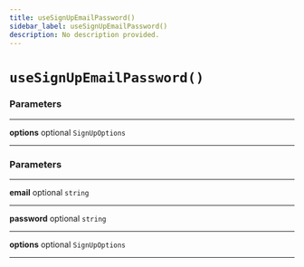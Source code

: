 ```yaml
---
title: useSignUpEmailPassword()
sidebar_label: useSignUpEmailPassword()
description: No description provided.
---
```


# `useSignUpEmailPassword()`

### Parameters

---

**options** <span className="optional-status">optional</span> `SignUpOptions`

---

### Parameters

---

**email** <span className="optional-status">optional</span> `string`

---

**password** <span className="optional-status">optional</span> `string`

---

**options** <span className="optional-status">optional</span> `SignUpOptions`

---
